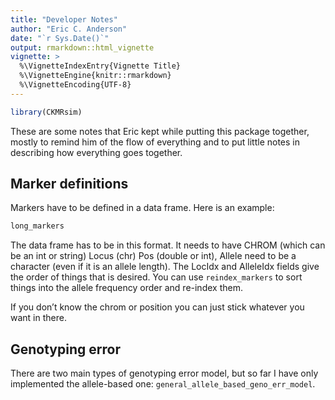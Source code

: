```yaml
---
title: "Developer Notes"
author: "Eric C. Anderson"
date: "`r Sys.Date()`"
output: rmarkdown::html_vignette
vignette: >
  %\VignetteIndexEntry{Vignette Title}
  %\VignetteEngine{knitr::rmarkdown}
  %\VignetteEncoding{UTF-8}
---
```


```r
library(CKMRsim)
```

These are some notes that Eric kept while putting this package together, mostly to remind
him of the flow of everything and to put little notes in describing how everything goes
together.  

## Marker definitions

Markers have to be defined in a data frame. Here is an example:
```r
long_markers
```
The data frame has to be in this format.  It needs to have CHROM (which can be an int or string) 
Locus (chr) Pos (double or int), Allele need to be a character (even if it is an allele length).
The LocIdx and AlleleIdx fields give the order of things that is desired.  You can use
`reindex_markers` to sort things into the allele frequency order and re-index them. 

If you don't know the chrom or position you can just stick whatever you want in there.

## Genotyping error

There are two main types of genotyping error model, but so far I have only implemented the 
allele-based one:  `general_allele_based_geno_err_model`.  

